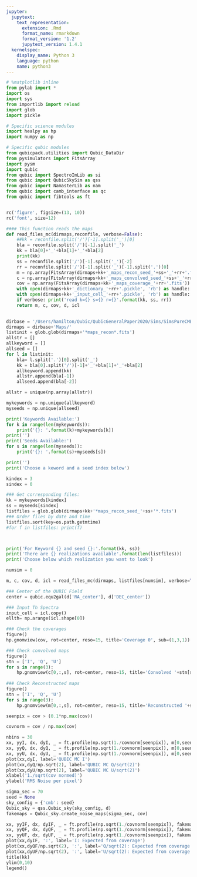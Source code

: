 ```yaml
---
jupyter:
  jupytext:
    text_representation:
      extension: .Rmd
      format_name: rmarkdown
      format_version: '1.2'
      jupytext_version: 1.4.1
  kernelspec:
    display_name: Python 3
    language: python
    name: python3
---
```


```python
# %matplotlib inline
from pylab import *
import os
import sys
from importlib import reload
import glob
import pickle

# Specific science modules
import healpy as hp
import numpy as np

# Specific qubic modules
from qubicpack.utilities import Qubic_DataDir
from pysimulators import FitsArray
import pysm
import qubic
from qubic import SpectroImLib as si
from qubic import QubicSkySim as qss
from qubic import NamasterLib as nam
from qubic import camb_interface as qc
from qubic import fibtools as ft


rc('figure', figsize=(13, 10))
rc('font', size=12)
```

```python
#### This function reads the maps
def read_files_mc(dirmaps,reconfile, verbose=False):
    ##kk = reconfile.split('/')[-1].split('_')[0]
    bla = reconfile.split('/')[-1].split('_')
    kk = bla[0]+'_'+bla[1]+'_'+bla[2]
    print(kk)
    ss = reconfile.split('/')[-1].split('_')[-2]
    rr = reconfile.split('/')[-1].split('_')[-1].split('.')[0]
    m = np.array(FitsArray(dirmaps+kk+'_maps_recon_seed_'+ss+'_'+rr+'.fits'))
    c = np.array(FitsArray(dirmaps+kk+'_maps_convolved_seed_'+ss+'_'+rr+'.fits'))
    cov = np.array(FitsArray(dirmaps+kk+'_maps_coverage_'+rr+'.fits'))
    with open(dirmaps+kk+'_dictionary_'+rr+'.pickle', 'rb') as handle: d = pickle.load(handle)
    with open(dirmaps+kk+'_input_cell_'+rr+'.pickle', 'rb') as handle: icl = pickle.load(handle)
    if verbose: print('read k={} s={} r={}'.format(kk, ss, rr))
    return m, c, cov, d, icl
    

```

```python
dirbase = '/Users/hamilton/Qubic/QubicGeneralPaper2020/Sims/SimsPureCMB/'
dirmaps = dirbase+'Maps/'
listinit = glob.glob(dirmaps+'*maps_recon*.fits')
allstr = []
allkeyword = []
allseed = []
for l in listinit:
    bla= l.split('.')[0].split('_')
    kk = bla[0].split('/')[-1]+'_'+bla[1]+'_'+bla[2]
    allkeyword.append(kk)
    allstr.append(bla[-1])
    allseed.append(bla[-2])

allstr = unique(np.array(allstr))

mykeywords = np.unique(allkeyword)
myseeds = np.unique(allseed)

print('Keywords Available:')
for k in range(len(mykeywords)):
    print('{}: '.format(k)+mykeywords[k])
print('')
print('Seeds Available:')
for s in range(len(myseeds)):
    print('{}: '.format(s)+myseeds[s])

print('')
print('Choose a keword and a seed index below')
```

```python
kindex = 3
sindex = 0

### Get corresponding files:
kk = mykeywords[kindex]
ss = myseeds[sindex]
listfiles = glob.glob(dirmaps+kk+'*maps_recon_seed_'+ss+'*.fits')
### Order files by date and time
listfiles.sort(key=os.path.getmtime)
#for f in listfiles: print(f)



print('For Keyword {} and seed {}:'.format(kk, ss))
print('There are {} realizations available'.format(len(listfiles)))
print('Choose below which realization you want to look')
```

```python
numsim = 0

m, c, cov, d, icl = read_files_mc(dirmaps, listfiles[numsim], verbose=True)

### Center of the QUBIC Field
center = qubic.equ2gal(d['RA_center'], d['DEC_center'])

### Input Th Spectra
input_cell = icl.copy()
ellth= np.arange(icl.shape[0])

### Check the coverages
figure()
hp.gnomview(cov, rot=center, reso=15, title='Coverage 0', sub=(1,3,1))

### Check convolved maps
figure()
stn = ['I', 'Q', 'U']
for s in range(3):
    hp.gnomview(c[0,:,s], rot=center, reso=15, title='Convolved '+stn[s], sub=(3,3,1+s))    
    
### Check Reconstructed maps
figure()
stn = ['I', 'Q', 'U']
for s in range(3):
    hp.gnomview(m[0,:,s], rot=center, reso=15, title='Reconstructed '+stn[s], sub=(3,3,1+s))    

```

```python
seenpix = cov > (0.1*np.max(cov))

covnorm = cov / np.max(cov)

nbins = 30
xx, yyI, dx, dyI, _ = ft.profile(np.sqrt(1./covnorm[seenpix]), m[0,seenpix,0]-c[0,seenpix,0], nbins=nbins, plot=False)
xx, yyQ, dx, dyQ, _ = ft.profile(np.sqrt(1./covnorm[seenpix]), m[0,seenpix,1]-c[0,seenpix,1], nbins=nbins, plot=False)
xx, yyU, dx, dyU, _ = ft.profile(np.sqrt(1./covnorm[seenpix]), m[0,seenpix,2]-c[0,seenpix,2], nbins=nbins, plot=False)
plot(xx,dyI, label='QUBIC MC I')
plot(xx,dyQ/np.sqrt(2), label='QUBIC MC Q/sqrt(2)')
plot(xx,dyU/np.sqrt(2), label='QUBIC MC U/sqrt(2)')
xlabel('1./sqrt(cov normed)')
ylabel('RMS Noise per pixel')

sigma_sec = 70
seed = None
sky_config = {'cmb': seed}
Qubic_sky = qss.Qubic_sky(sky_config, d)
fakemaps = Qubic_sky.create_noise_maps(sigma_sec, cov)

xx, yyIF, dx, dyIF, _ = ft.profile(np.sqrt(1./covnorm[seenpix]), fakemaps[seenpix,0], nbins=nbins, plot=False)
xx, yyQF, dx, dyQF, _ = ft.profile(np.sqrt(1./covnorm[seenpix]), fakemaps[seenpix,1], nbins=nbins, plot=False)
xx, yyUF, dx, dyUF, _ = ft.profile(np.sqrt(1./covnorm[seenpix]), fakemaps[seenpix,2], nbins=nbins, plot=False)
plot(xx,dyIF, ':', label='I: Expected from coverage')
plot(xx,dyQF/np.sqrt(2), ':', label='Q/sqrt(2): Expected from coverage')
plot(xx,dyUF/np.sqrt(2), ':', label='U/sqrt(2): Expected from coverage')
title(kk)
ylim(0,10)
legend()


```

```python

```
